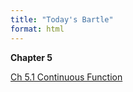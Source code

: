 ```yaml
---
title: "Today's Bartle"
format: html
---
```


**Chapter 5**

[Ch 5.1 Continuous Function](./chapter/chapter5/chapter5.1/5.1.qmd)

